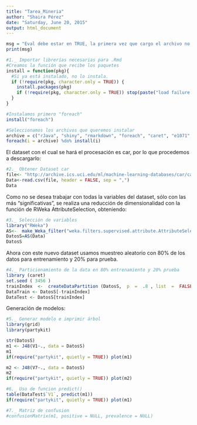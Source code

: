 ```yaml
---
title: "Tarea_Mineria"
author: "Shaira Pérez"
date: "Saturday, June 20, 2015"
output: html_document
---
```


```r
msg = "Eval debe estar en TRUE, la primera vez que cargo el archivo no se evalua install"
print(msg)
```

```r
#1._ Importar librerías necesarias para .Rmd
#Creamos la función que recibe los paquetes
install = function(pkg){
  #Si ya está instalado, no lo instala.
  if (!require(pkg, character.only = TRUE)) {
    install.packages(pkg)
    if (!require(pkg, character.only = TRUE)) stop(paste("load failure:", pkg))
  }
}

#Instalamos primero "foreach"
install("foreach")

#Seleccionamos los archivos que queremos instalar
archive = c("rJava", "shiny", "rmarkdown", "foreach", "caret", "e1071", "rpart", "tree", "RWeka", "C50")
foreach(i = archive) %do% install(i)

```
  El dataset con el cual se hará el procesación es car, por lo que procedemos a descargarlo:

```r
#2._ Obtener Dataset car
file<- "http://archive.ics.uci.edu/ml/machine-learning-databases/car/car.data"
Data<-read.csv(file, header = FALSE, sep = ",")
Data
```
  Como no se desea trabajar con todas la variables del dataset, sólo con las más "significativas", se realiza una reducción de dimensionalidad con la función de RWeka AttributeSelection, obteniendo: 

```r
#3._ Selección de variables
library("RWeka")
AS<-  make_Weka_filter("weka.filters.supervised.attribute.AttributeSelection") 
DatosS=AS(Data)
DatosS
```
  Ahora con este nuevo dataset usamos muestreo aleatorio con 80% de los datos para entrenamiento y 20% para prueba.

```r
#4._ Particionamiento de la data en 80% entrenamiento y 20% prueba
library (caret)
set.seed ( 3456 ) 
trainIndex  <-  createDataPartition (DatosS,  p  =  .8 , list  =  FALSE, times= 1) 
DataTrain <- DatosS[-trainIndex]
DataTest <- DatosS[trainIndex]
```
  Generación de modelos:

```r
#5._ Generar modelo e imprimir árbol
library(grid)
library(partykit)

str(DatosS)
m1 <- J48(V1~., data = DatosS)
m1
if(require("partykit", quietly = TRUE)) plot(m1)

m2 <- J48(V7~., data = DatosS)
m2
if(require("partykit", quietly = TRUE)) plot(m2)

```
```r
#6._ Uso de funcion predict()
table(DataTest$`V1`, predict(m1))
if(require("partykit", quietly = TRUE)) plot(m1)

```
```r
#7._ Matriz de confusion
#confusionMatrix(m1, positive = NULL, prevalence = NULL)

```



